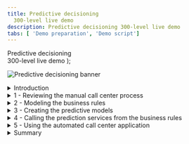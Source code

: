 ```yaml
---
title: Predictive decisioning
  300-level live demo
description: Predictive decisioning 300-level live demo
tabs: [ 'Demo preparation', 'Demo script']
---
```


  <span>
    Predictive decisioning <br/> 300-level live demo
  </span> );

![Predictive decisioning banner](./images/Predictive-Decisioning-300-Script-GitHub-banner-12-15-21.jpg)

<span id="top"></span>

<details>

<summary>Introduction</summary>

<br/>

Thank you for attending this predictive decisioning demonstration.

<br/>

Today I’ll show how IBM Cloud Pak for Business Automation uses machine learning to enhance customer retention offers. You will learn how to integrate Watson Studio Machine Learning with the Cloud Pak to predict business outcomes. These predictions are used by automated decision services to customize retention offers, lower customer retention costs, and eliminate many paper-based processes.

<br/>

Business users can quickly start creating and using predictions to improve their everyday processes.

<br/>

Let’s get started!

<br/>

**[Go to top](#top)**

</details>

<details>

<summary>1 - Reviewing the manual call center process </summary>

<br/>

| **1.1** | **Show SkyTalk’s current manual process** |
| :--- | :--- |
| **Narration** | SkyTalk, a telecommunications provider, is losing many of its best customers to competitors. SkyTalk needs to reduce customer churn. Let’s review the written customer retention policies that call center management implemented. |
| **Action** &nbsp; 1.1.1 | Show SkyTalk’s <a href="./Retention Policy v2 RH.pdf" target="_blank" rel="noreferrer">**Retention offer document**</a>, which was opened during demo preparation. <br/><br/><img src="https://raw.githubusercontent.com/ibm-garage-tsa/platinum-demos/master/src/pages/300-business-automation-predictive-decisioning/images/image001.png" width="800" /> |
| **Narration** | Call center agents were asked to understand various retention offers and manually pick the ‘best’ option to retain the client. <br/><br/>Agents could not make insightful real-time decisions based on SkyTalk’s existing customer information. The guidelines were also implemented inconsistently. <br/><br/>SkyTalk’s customer retention costs skyrocketed, while attrition remained steady. Management decided to create a new call center application leveraging decision automation and machine learning to provide customer retention offers. |

<br/>

**[Go to top](#top)**

</details>

<details>

<summary>2 - Modeling the business rules </summary>

<br/>

| **2.1** | **Review the components of SkyTalk’s retention decisions** |
| :--- | :--- |
| **Narration** | A business analyst in the customer care division uses machine learning and decision automation technologies to configure the call center's new retention offer application. The business analyst writes the business rules to generate retention offer recommendations. |
| **Action** &nbsp; 2.1.1 | Access the Business Automation Studio on the IBM Automation home page window, opened during demo preparation. Then click **SkyTalk customer retention DS** (DS stands for Decision Service). <br/><br/><img src="https://raw.githubusercontent.com/ibm-garage-tsa/platinum-demos/master/src/pages/300-business-automation-predictive-decisioning/images/image034.png" width="800" /> |
| **Action** &nbsp; 2.1.2 | Click **Open**. &nbsp; &nbsp; &nbsp; &nbsp; &nbsp; &nbsp; &nbsp; &nbsp; &nbsp; &nbsp; &nbsp; &nbsp; &nbsp; &nbsp; &nbsp; &nbsp; &nbsp; &nbsp; &nbsp; &nbsp; &nbsp; &nbsp; &nbsp; <br/><br/><img src="https://raw.githubusercontent.com/ibm-garage-tsa/platinum-demos/master/src/pages/300-business-automation-predictive-decisioning/images/image036.png" width="800" /> |
| **Action** &nbsp; 2.1.3 | Click **SkyTalk Initial retention DS**.&nbsp; &nbsp; &nbsp; &nbsp; &nbsp; &nbsp; &nbsp; &nbsp; &nbsp; &nbsp; &nbsp; &nbsp; &nbsp; &nbsp; &nbsp; &nbsp; &nbsp; &nbsp; &nbsp; &nbsp; &nbsp; &nbsp; &nbsp;  <br/><br/><img src="https://raw.githubusercontent.com/ibm-garage-tsa/platinum-demos/master/src/pages/300-business-automation-predictive-decisioning/images/image037.png" width="800" />  |
| **Action** &nbsp; 2.1.4 | Click **Retention offer**. &nbsp; &nbsp; &nbsp; &nbsp; &nbsp; &nbsp; &nbsp; &nbsp; &nbsp; &nbsp; &nbsp; &nbsp; &nbsp; &nbsp; &nbsp; &nbsp; &nbsp; &nbsp; &nbsp; &nbsp; &nbsp; &nbsp; &nbsp; &nbsp; &nbsp; &nbsp; &nbsp; &nbsp; &nbsp; &nbsp; &nbsp; &nbsp; &nbsp; &nbsp; &nbsp; &nbsp; &nbsp; &nbsp; &nbsp; &nbsp; &nbsp; &nbsp; &nbsp; &nbsp; &nbsp; &nbsp; <br/><br/><img src="https://raw.githubusercontent.com/ibm-garage-tsa/platinum-demos/master/src/pages/300-business-automation-predictive-decisioning/images/image038.png" width="800" /> |
| **Narration** | The business analyst creates an automated decision, called a decision service, using a hierarchical model of business rules. Each blue box represents a sub-decision. The green rounded boxes represent the input data. <br/><br/>The ‘Determine retention offer’ decision service requires two sub-decisions: ‘Ranked retention offers’ and ‘Retention budget’. The retention budget decision will be enhanced with predictions to customize retention offers.<br/><br/> Let's take a closer look at one sub-decision to see how the decision logic defines how decisions are made. |
| **Action** &nbsp; 2.1.5 | Review the **Retention offer decision model**. &nbsp; &nbsp; &nbsp; &nbsp; &nbsp; &nbsp; &nbsp; &nbsp; &nbsp; &nbsp; &nbsp; &nbsp; &nbsp; &nbsp; &nbsp; &nbsp; &nbsp; &nbsp; &nbsp; &nbsp; &nbsp; &nbsp; &nbsp; <br/><br/><img src="https://raw.githubusercontent.com/ibm-garage-tsa/platinum-demos/master/src/pages/300-business-automation-predictive-decisioning/images/image073.png" width="800" /> |
| **Action** &nbsp; 2.1.6 | Click the **Upgrade policy** box. &nbsp; &nbsp; &nbsp; &nbsp; &nbsp; &nbsp; &nbsp; &nbsp; &nbsp; &nbsp; &nbsp; &nbsp; &nbsp; &nbsp; &nbsp; &nbsp; &nbsp; &nbsp; &nbsp; &nbsp; &nbsp; &nbsp; &nbsp; <br/><br/><img src="https://raw.githubusercontent.com/ibm-garage-tsa/platinum-demos/master/src/pages/300-business-automation-predictive-decisioning/images/image200.png" width="800" /> |
| **Action** &nbsp; 2.1.7 | Click the **Logic** tab. &nbsp; &nbsp; &nbsp; &nbsp; &nbsp; &nbsp; &nbsp; &nbsp; &nbsp; &nbsp; &nbsp; &nbsp; &nbsp; &nbsp; &nbsp; &nbsp; &nbsp; &nbsp; &nbsp; &nbsp; &nbsp; &nbsp; &nbsp; <br/><br/><img src="https://raw.githubusercontent.com/ibm-garage-tsa/platinum-demos/master/src/pages/300-business-automation-predictive-decisioning/images/image201.png" width="800" /> |
| **Action** &nbsp; 2.1.8 | Click **Upgrade eligibility table**. &nbsp; &nbsp; &nbsp; &nbsp; &nbsp; &nbsp; &nbsp; &nbsp; &nbsp; &nbsp; &nbsp; &nbsp; &nbsp; &nbsp; &nbsp; &nbsp; &nbsp; &nbsp; &nbsp; &nbsp; &nbsp; &nbsp; &nbsp; <br/><br/><img src="https://raw.githubusercontent.com/ibm-garage-tsa/platinum-demos/master/src/pages/300-business-automation-predictive-decisioning/images/image211.png" width="800" /> |
| **Narration** | The upgrade eligibility criteria are expressed in a decision table. Each row corresponds to a specific eligibility business rule. <br/><br/>By hovering the cursor on a row, the analyst can review the business rule in natural language. In this example, a SkyTalk Gold customer must have a subscription usage of at least $160 USD to be eligible for a Premium upgrade. |
| **Action** &nbsp; 2.1.9 | Show the **Upgrade eligibility table** decision table. Move the cursor over **row 3** to show the equivalent rule in natural language.<br/><br/><img src="https://raw.githubusercontent.com/ibm-garage-tsa/platinum-demos/master/src/pages/300-business-automation-predictive-decisioning/images/image210.png" width="800" /> |
| **Action** &nbsp; 2.1.10 | Click **Back to the diagram**.<br/><br/><img src="https://raw.githubusercontent.com/ibm-garage-tsa/platinum-demos/master/src/pages/300-business-automation-predictive-decisioning/images/image209.png" width="800" /> |
| **Narration** | The ‘Ranked retention offers' top-level decision cycles through the list of eligible offers and selects the least expensive one that does not exceed the calculated retention budget for the given customer.<br/><br/>The ‘Retention budget’ sub-decision estimates the maximum amount SkyTalk should spend to keep the customer. The retention budget is calculated using two predictions: (1) the customer’s lifetime value, (2) and the customer's propensity to churn.<br/><br/> In the next section, the business analyst uses IBM Watson Studio to create these two predictions. |

<br/>

**[Go to top](#top)**

</details>

<details>

<summary>3 - Creating the predictive models </summary>

<br/>

| **3.1** | **Show the data sources used for prediction** |
| :--- | :--- |
| **Narration** | The business analyst creates and deploys the machine learning models used for the predictions. <br/><br/>Five years of data from SkyTalk’s customer database has been loaded into IBM Watson Studio. The analyst will use this data to develop predictions for customer lifetime value and churn. |
| **Action** &nbsp; 3.1.1 | Click the **SkyTalk customer retention** project, opened during demo preparation.<br/><br/><img src="https://raw.githubusercontent.com/ibm-garage-tsa/platinum-demos/master/src/pages/300-business-automation-predictive-decisioning/images/image002.png" width="800" /> |
| **Action** &nbsp; 3.1.2 | Click on **Skywalk customer retention** (1), then click the **Assets** tab (2). <br/><br/><img src="https://raw.githubusercontent.com/ibm-garage-tsa/platinum-demos/master/src/pages/300-business-automation-predictive-decisioning/images/image004.png" width="800" /> |
| **Action** &nbsp; 3.1.3 | Open the **SkyTalk customer loyalty data.csv** file. <br/><br/><img src="https://raw.githubusercontent.com/ibm-garage-tsa/platinum-demos/master/src/pages/300-business-automation-predictive-decisioning/images/image129.png" width="800" /> |
| **Narration** | Watson Studio generates models that predict customer churn. Model generation is referred to as an 'AutoAI experiment'.<br/><br/>The business analyst reviews the uploaded historical data file to make sure it contains the data required to predict customer churn.<br/><br/>T (true) in the Churn column indicates the customer closed their SkyTalk account. F (false) indicates the customer remained with SkyTalk. |
| **Action** &nbsp; 3.1.4 | Review the displayed **SkyTalk customerloyaltydata.csv** file.<br/><br/><img src="https://raw.githubusercontent.com/ibm-garage-tsa/platinum-demos/master/src/pages/300-business-automation-predictive-decisioning/images/image005.png" width="800" /> |
| **Action** &nbsp; 3.1.5 | Click **SkyTalk customer retention** in the breadcrumb navigation bar.<br/><br/><img src="https://raw.githubusercontent.com/ibm-garage-tsa/platinum-demos/master/src/pages/300-business-automation-predictive-decisioning/images/image090.png" width="800" /> |
| **Narration** | The business analyst starts an AutoAI experiment to create models that predict customer churn. Models are referred to as 'pipelines.' <br/><br/>The AutoAI tool analyzes historical data to generate multiple pipelines. |
| **Action** &nbsp; 3.1.6 | Click **New AutoAI experiment**. &nbsp; &nbsp; &nbsp; &nbsp; &nbsp; &nbsp; &nbsp; &nbsp; &nbsp; &nbsp; &nbsp; &nbsp; &nbsp; &nbsp; &nbsp; &nbsp; &nbsp; &nbsp; &nbsp; &nbsp; &nbsp; &nbsp; &nbsp; <br/><br/><img src="https://raw.githubusercontent.com/ibm-garage-tsa/platinum-demos/master/src/pages/300-business-automation-predictive-decisioning/images/image003.png" width="800" /> |
| **Action** &nbsp; 3.1.7 | Name the experiment **Churn prediction 2** (1) and click **Create** (2). <br/><br/><img src="https://raw.githubusercontent.com/ibm-garage-tsa/platinum-demos/master/src/pages/300-business-automation-predictive-decisioning/images/image008.png" width="800" /> |
| **Action** &nbsp; 3.1.8 | Click **Select from project**. <br/><br/> <img src="https://raw.githubusercontent.com/ibm-garage-tsa/platinum-demos/master/src/pages/300-business-automation-predictive-decisioning/images/image306.png" width="800" /> |
| **Action** &nbsp; 3.1.9 | Click **Data asset** (1) and then select the **SkyTalk customer loyalty data.csv** file (2). Click **Select asset** (3).<br/><br/><img src="https://raw.githubusercontent.com/ibm-garage-tsa/platinum-demos/master/src/pages/300-business-automation-predictive-decisioning/images/image009bis.png" width="800" /> |
| **Action** &nbsp; 3.1.10 | Select **No** in the **Create a time series forecast**.<br/><br/><img src="https://raw.githubusercontent.com/ibm-garage-tsa/platinum-demos/master/src/pages/300-business-automation-predictive-decisioning/images/image307.png" width="800" /> |
| **Narration** | The analyst chooses the customer loyalty data file and selects Churn in the ‘What do you want to predict’ dropdown menu. <br/><br/>The AutoAI tool analyzes historical data and automatically generates various pipeline choices. It also tests the pipelines’ predictions so the business analyst can easily compare them across several accuracy measures. |
| **Action** &nbsp; 3.1.11 | Click **Select prediction columns** (1) and select **CHURN **(2) as the measure to predict. <br/><br/><img src="https://raw.githubusercontent.com/ibm-garage-tsa/platinum-demos/master/src/pages/300-business-automation-predictive-decisioning/images/image308.png" width="800" /> |
| **Action** &nbsp; 3.1.12 | Click **Run experiment.** &nbsp; &nbsp; &nbsp; &nbsp; &nbsp; &nbsp; &nbsp; &nbsp; &nbsp; &nbsp; &nbsp; &nbsp; &nbsp; &nbsp; &nbsp; &nbsp; &nbsp; &nbsp; &nbsp; &nbsp; &nbsp; &nbsp; &nbsp;<br/><br/><img src="https://raw.githubusercontent.com/ibm-garage-tsa/platinum-demos/master/src/pages/300-business-automation-predictive-decisioning/images/image309.png" width="800" /> |
| **Narration** | The results automatically suggest eight different pipelines. The pipelines use different ML optimization approaches to make predictions.<br/><br/>The business analyst evaluates the pipelines’ various prediction accuracy measures. |
| **Action** &nbsp; 3.1.13 | Click on **SkyTalk Customer Retention** in the breadcrumb menu. <br/><br/><img src="https://raw.githubusercontent.com/ibm-garage-tsa/platinum-demos/master/src/pages/300-business-automation-predictive-decisioning/images/image311.png" width="800" /> |
| **Narration** | Let’s jump to a finalized experiment corresponding to the exact same data set. |
| **Action** &nbsp; 3.1.14 | Click on **SkyTalk Customer Retention** in the AutoAI Experiment list.<br/><br/><img src="https://raw.githubusercontent.com/ibm-garage-tsa/platinum-demos/master/src/pages/300-business-automation-predictive-decisioning/images/image312.png" width="800" /> |

| **3.2** | **Choose the best predictive model** |
| :--- | :--- |
| **Narration** | On the ‘Pipeline Comparison’ chart, the business analyst examines how each pipeline ranks by various measures of accuracy.<br/><br/>For example, Pipeline 7 has the highest accuracy in differentiating useful data from noise. This is determined by the area under the ROC (receiver operating characteristic) curve and displayed on this chart in the **ROC AUC** column.  |
| **Action** &nbsp; 3.2.1 | Click **Pipeline comparison** (1) and move the cursor over the Pipeline 7 line (P7 on the left of the graph) to highlight the different values for this pipeline. <br/><br/><img src="https://raw.githubusercontent.com/ibm-garage-tsa/platinum-demos/master/src/pages/300-business-automation-predictive-decisioning/images/image302.png" width="800" />
| **Narration** | Scrolling down and clicking on a Pipeline provides additional details. |
| **Action** &nbsp; 3.2.2 | Scroll down and click **Pipeline 7** in the **Pipeline leaderboard**.<br/><br/><img src="https://raw.githubusercontent.com/ibm-garage-tsa/platinum-demos/master/src/pages/300-business-automation-predictive-decisioning/images/image110.png" width="800" />
| **Narration** | The ‘Model evaluation’ view shows Pipeline 7’s actual ROC curve. Pipeline 7’s ROC curve arcs upward, indicating that as more predictions are made during the test, the model becomes increasingly accurate. |
| **Action** &nbsp; 3.2.3 | Click the **Model evaluation** tab.<br/><br/><img src="https://raw.githubusercontent.com/ibm-garage-tsa/platinum-demos/master/src/pages/300-business-automation-predictive-decisioning/images/image111.png" width="800" /> |
| **Narration** | The ‘Confusion matrix’ shows a different accuracy measure. It compares the actual attrition data with the pipelines’ predictions.<br/><br/>Earlier in the demo, we looked at how customer churn is indicated in SkyTalk’s data as T (true) for customers that closed their account and F (false) for customers that remained with SkyTalk.<br/><br/>Correct predictions in the ‘Confusion matrix’ below are indicated in the green T/T and F/F boxes. There were 39 T/T results and 62 F/F results. Summarizing those results shows us that Pipeline 7 made 101 correct predictions. The six T/F and four F/T represent ten incorrect predictions.<br/><br/>Therefore, Pipeline 7 made 101 correct predictions out of 111 chances. This translates to 91% accuracy, which is displayed in the bottom right box of the matrix. |
| **Action** &nbsp; 3.2.4 | Click the **Confusion matrix** tab.<br/><br/><img src="https://raw.githubusercontent.com/ibm-garage-tsa/platinum-demos/master/src/pages/300-business-automation-predictive-decisioning/images/image112.png" width="800" /> |
| **Narration** | The analyst compares Pipelines 1 and 7 to understand why Pipeline 1 is rated the best overall. |
| **Action** &nbsp; 3.2.5 | Click the **Pipeline details** drop-down list (1) and select **Pipeline 1** (2). <br/><br/><img src="https://raw.githubusercontent.com/ibm-garage-tsa/platinum-demos/master/src/pages/300-business-automation-predictive-decisioning/images/image113.png" width="800" /> |
| **Action** &nbsp; 3.2.6 | Click the **Confusion matrix** menu option on the left.<br/><br/><img src="https://raw.githubusercontent.com/ibm-garage-tsa/platinum-demos/master/src/pages/300-business-automation-predictive-decisioning/images/image114.png" width="800" /> |
| **Action** &nbsp; 3.2.7 | Review the **Confusion matrix**. Highlight that the overall correct percentage is higher using Pipeline 1.<br/><br/><img src="https://raw.githubusercontent.com/ibm-garage-tsa/platinum-demos/master/src/pages/300-business-automation-predictive-decisioning/images/image115.png" width="800" /> |
| **Narration** | Pipeline 1 has a 94.6% accuracy, which is higher than Pipeline 7’s 91.0%. The analyst chooses Pipeline 1 as the model to deploy in production. |
| **Action** &nbsp; 3.2.8 | Click the **x** on the upper right corner to close the **Pipeline details** view.<br/><br/><img src="https://raw.githubusercontent.com/ibm-garage-tsa/platinum-demos/master/src/pages/300-business-automation-predictive-decisioning/images/image137.png" width="800" /> |
| **Action** &nbsp; 3.2.9 | Click **Save as** on the right side of the Pipeline 1 row.<br/><br/><img src="https://raw.githubusercontent.com/ibm-garage-tsa/platinum-demos/master/src/pages/300-business-automation-predictive-decisioning/images/image116.png" width="800" /> |
| **Narration** | The analyst can now generate a machine learning model using the pipeline from the AutoAI experiment. We will click cancel and review the model that was previously created. |
| **Action** &nbsp; 3.2.10 | Select **Model** (1) and then click **Cancel** (2).<br/><br/><img src="https://raw.githubusercontent.com/ibm-garage-tsa/platinum-demos/master/src/pages/300-business-automation-predictive-decisioning/images/image227.png" width="800" /> |
| **Action** &nbsp; 3.2.11 | Click **SkyTalk customer retention** project in the breadcrumb navigation bar.<br/><br/><img src="https://raw.githubusercontent.com/ibm-garage-tsa/platinum-demos/master/src/pages/300-business-automation-predictive-decisioning/images/image117.png" width="800" /> |

| **3.3** | **Prepare the churn prediction model for production use** |
| :--- | :--- |
| **Narration** | The analyst has created a churn prediction service for the model. Then, an AutoAI experiment was invoked to automatically generate pipeline options for the churn prediction service. The analyst chose a pipeline for production use and saved it as a churn prediction model in the SkyTalk’s customer retention project.<br/><br/>In Watson AI, promoting a prediction model to a production space makes it available for use in production. Let’s complete this final step to make SkyTalk’s new churn prediction model available in the SkyTalk production space. |
| **Action** &nbsp; 3.3.1 | Scroll down and show the two machine learning models.<br/><br/><img src="https://raw.githubusercontent.com/ibm-garage-tsa/platinum-demos/master/src/pages/300-business-automation-predictive-decisioning/images/image092.png" width="800" /> |
| **Action** &nbsp; 3.3.2 | Display the menu on the right side of the model row and click **Promote**.<br/><br/><img src="https://raw.githubusercontent.com/ibm-garage-tsa/platinum-demos/master/src/pages/300-business-automation-predictive-decisioning/images/image093.png" width="800" /> |
| **Narration** | In practice, the analyst would promote the churn model to the deployment environment here. For our demo, it has already been promoted. |
| **Action** &nbsp; 3.3.3 | Show the **Skytalk production space** (1) option. Click **Cancel** (2) to avoid promoting the model.<br/><br/><InlineNotification>NOTE: Do not click **Promote**.</InlineNotification><br/><br/><img src="https://raw.githubusercontent.com/ibm-garage-tsa/platinum-demos/master/src/pages/300-business-automation-predictive-decisioning/images/image118.png" width="800" /> |
| **Narration** | The two prediction services are now ready for deployment. |
| **Action** &nbsp; 3.3.4 | Click the **IBM Watson Studio** menu (1), then click **Deployments** (2), then click the **SkyTalk production space** (3). <br/><br/><img src="https://raw.githubusercontent.com/ibm-garage-tsa/platinum-demos/master/src/pages/300-business-automation-predictive-decisioning/images/image094.png" width="800" /> |
| **Action** &nbsp; 3.3.5 | Click the **Deployments** tab. <br/><br/><img src="https://raw.githubusercontent.com/ibm-garage-tsa/platinum-demos/master/src/pages/300-business-automation-predictive-decisioning/images/image031.png" width="800" /> |
| **Narration** | The two services have been deployed.<br/><br/>Copy and save the service endpoint URL. It will be required to configure a machine learning provider that will establish the link between Watson Studio and Cloud Pak later in the demo. |
| **Action** &nbsp; 3.3.6 | Click the **churn** service. <br/><br/><img src="https://raw.githubusercontent.com/ibm-garage-tsa/platinum-demos/master/src/pages/300-business-automation-predictive-decisioning/images/image031bis.png" width="800" /> |
| **Action** &nbsp; 3.3.7 | Highlight the first portion of the **endpoint URL** for use later in the demo. Only highlight from the beginning through ‘v4’, as shown in the image.<br/><br/><img src="https://raw.githubusercontent.com/ibm-garage-tsa/platinum-demos/master/src/pages/300-business-automation-predictive-decisioning/images/image032.png" width="800" /> |
| **Narration** | The deployment space identifier will also be required to configure the machine learning provider. |
| **Action** &nbsp; 3.3.8 | Click the **SkyTalk production space** in the breadcrumb navigation bar.<br/><br/><img src="https://raw.githubusercontent.com/ibm-garage-tsa/platinum-demos/master/src/pages/300-business-automation-predictive-decisioning/images/image119.png" width="800" /> |
| **Action** &nbsp; 3.3.9 | Click the **Manage** tab (1) and show the **Space GUID** (2) for use later in the demo. <br/><br/><img src="https://raw.githubusercontent.com/ibm-garage-tsa/platinum-demos/master/src/pages/300-business-automation-predictive-decisioning/images/image120.png" width="800" /> |

**[Go to top](#top)**

</details>

<details>

<summary>4 - Calling the prediction services from the business rules </summary>

<br/>

| **4.1** | **Configure the customer retention decision service to use the new predictive services** |
| :--- | :--- |
| **Narration** | The ‘Retention budget’ sub-decision uses the ‘churn’ and ‘lifetime value’ predictive services. A machine learning provider establishes the link between the sub-decision and the predictive services.<br/><br/>The business analyst has set up a machine learning provider for the SkyTalk ‘customer retention decision service'. |
| **Action** &nbsp; 4.1.1 | Return to the **SkyTalk customer retention DS** using the breadcrumb navigation menu.<br/><br/><img src="https://raw.githubusercontent.com/ibm-garage-tsa/platinum-demos/master/src/pages/300-business-automation-predictive-decisioning/images/image122.png" width="800" /> |
| **Action** &nbsp; 4.1.2 | Open the **Settings** menu. <br/><br/><img src="https://raw.githubusercontent.com/ibm-garage-tsa/platinum-demos/master/src/pages/300-business-automation-predictive-decisioning/images/image121.png" width="800" /> |
| **Action** &nbsp; 4.1.3 | Click the **Machine learning providers** tab.<br/><br/><img src="https://raw.githubusercontent.com/ibm-garage-tsa/platinum-demos/master/src/pages/300-business-automation-predictive-decisioning/images/image123.png" width="800" /> |
| **Action** &nbsp; 4.1.4 | Click **Edit** on the right side of the **SkyTalk ML Provider** box.<br/><br/><img src="https://raw.githubusercontent.com/ibm-garage-tsa/platinum-demos/master/src/pages/300-business-automation-predictive-decisioning/images/image124.png" width="800" /> |
| **Action** &nbsp; 4.1.5 | Show the **API key** (1), the **Space ID** (2), and the Endpoint **URL** (3) obtained during the demo. <br/><br/><InlineNotification>NOTE: The Space GUID saved earlier in the demo is called the Space ID on this interface.</InlineNotification><br/><br/><img src="https://raw.githubusercontent.com/ibm-garage-tsa/platinum-demos/master/src/pages/300-business-automation-predictive-decisioning/images/image044bis.png" width="500" /> |
| **Narration** | Now that the interface between the Cloud Pak and Watson Studio is set up, the analyst can create two predictive models and make the predictions available for use within business rules. |
| **Action** &nbsp; 4.1.6 | Click **Cancel** and explain that the provider has been pre-configured during demo preparation. <br/><br/><img src="https://raw.githubusercontent.com/ibm-garage-tsa/platinum-demos/master/src/pages/300-business-automation-predictive-decisioning/images/image138.png" width="500" /> |
| **Action** 4.1.7 | Return to the **SkyTalk customer retention DS** using the breadcrumb navigation. <br/><br/><img src="https://raw.githubusercontent.com/ibm-garage-tsa/platinum-demos/master/src/pages/300-business-automation-predictive-decisioning/images/image125.png" width="800" /> |
| **Action** &nbsp; 4.1.8 | Click the **SkyTalk initial retention DS** tile.<br/><br/><img src="https://raw.githubusercontent.com/ibm-garage-tsa/platinum-demos/master/src/pages/300-business-automation-predictive-decisioning/images/image126.png" width="800" /> |
| **Action** &nbsp; 4.1.9 | Click **Create**.<br/><br/><img src="https://raw.githubusercontent.com/ibm-garage-tsa/platinum-demos/master/src/pages/300-business-automation-predictive-decisioning/images/image046.png" width="800" /> |
| **Narration** | The business analyst creates a predictive model to map the customer churn prediction parameters. |
| **Action** &nbsp; 4.1.10 | Select **Predictive model** (1) and name it **Customer Churn** (2). Then click **Create** (3).<br/><br/><img src="https://raw.githubusercontent.com/ibm-garage-tsa/platinum-demos/master/src/pages/300-business-automation-predictive-decisioning/images/image047.png" width="500" /> |

| **4.2** | **Map the predictive service to the predictive model** |
| :--- | :--- |
| **Narration** | A new predictive model is automatically created. This model needs to be configured to map the churn prediction parameters. |
| **Action** &nbsp; 4.2.1 | Click **Connect**.<br/><br/><img src="https://raw.githubusercontent.com/ibm-garage-tsa/platinum-demos/master/src/pages/300-business-automation-predictive-decisioning/images/image049.png" width="800" /> |
| **Narration** | The analyst selects the SkyTalk machine learning provider to establish the link to the deployed prediction service. |
| **Action** &nbsp; 4.2.2 | Select the **SkyTalk ML Provider**.<br/><br/><img src="https://raw.githubusercontent.com/ibm-garage-tsa/platinum-demos/master/src/pages/300-business-automation-predictive-decisioning/images/image106.png" width="800" /> |
| **Action** &nbsp; 4.2.3 | Expand the **SkyTalk churn prediction – P1 LGBM Classifier** machine learning model (1). Then select the **churn** deployment name (2). The prediction is now connected to the customer lifetime value.<br/><br/><img src="https://raw.githubusercontent.com/ibm-garage-tsa/platinum-demos/master/src/pages/300-business-automation-predictive-decisioning/images/image107.png" width="800" /> |
| **Narration** | Now we will complete the predictive model. A wizard is used to complete the mapping. |
| **Action** &nbsp; 4.2.4 | Click **Next**. <br/><br/><img src="https://raw.githubusercontent.com/ibm-garage-tsa/platinum-demos/master/src/pages/300-business-automation-predictive-decisioning/images/image133.png" width="800" /> |
| **Action** &nbsp; 4.2.5 | Click **Next** again.<br/><br/><img src="https://raw.githubusercontent.com/ibm-garage-tsa/platinum-demos/master/src/pages/300-business-automation-predictive-decisioning/images/image052.png" width="800" /> |
| **Narration** | The input data structure is automatically created. |
| **Action** &nbsp; 4.2.6 | Click **Run**.<br/><br/><img src="https://raw.githubusercontent.com/ibm-garage-tsa/platinum-demos/master/src/pages/300-business-automation-predictive-decisioning/images/image053.png" width="800" /> |
| **Narration** | The connection is tested to ensure the predictive service is working. |
| **Action** &nbsp; 4.2.7 | Click **Next**.<br/><br/><img src="https://raw.githubusercontent.com/ibm-garage-tsa/platinum-demos/master/src/pages/300-business-automation-predictive-decisioning/images/image054.png" width="800" /> |
| **Action** &nbsp; 4.2.8 | Click **Generate from test output**.<br/><br/><img src="https://raw.githubusercontent.com/ibm-garage-tsa/platinum-demos/master/src/pages/300-business-automation-predictive-decisioning/images/image055.png" width="800" /> |
| **Narration** | The churn predictive service returns true or false and the prediction accuracy. <br/><br/>In this example, the prediction result is F (false), meaning the customer will not leave SkyTalk. The prediction accuracy results a probability out of 1. It is shown below the prediction. In this case the accuracy is 58.4% for this model. <br/><br/>This is working as expected. The predictive model is now mapping the input and output parameters of the ‘Retention budget’ sub-decision. |
| **Action** &nbsp; 4.2.9 | Indicate the **F** (false) prediction (1) and the **probability that the prediction is correct** (2) in the prediction output. Click **OK** (3). <br/><br/><img src="https://raw.githubusercontent.com/ibm-garage-tsa/platinum-demos/master/src/pages/300-business-automation-predictive-decisioning/images/image056.png" width="500" /> |
| **Action** &nbsp; 4.2.10 | Click **Apply**.<br/><br/><img src="https://raw.githubusercontent.com/ibm-garage-tsa/platinum-demos/master/src/pages/300-business-automation-predictive-decisioning/images/image109.png" width="800" /> |
| **Narration** | Now let’s return to the **SkyTalk initial retention DS** using the breadcrumb navigation. |
| **Action** &nbsp; 4.2.11 | Click on **SkyTalk initial retention DS** using the breadcrumb navigation menu.<br/><br/><img src="https://raw.githubusercontent.com/ibm-garage-tsa/platinum-demos/master/src/pages/300-business-automation-predictive-decisioning/images/image132.png" width="800" /> |

| **4.3** | **Assign the predictive model to the ‘Retention budget’ sub-decision** |
| :--- | :--- |
| **Narration** | Let’s improve the ‘Retention budget’ sub-decision by using the churn predictive model. |
| **Action** &nbsp; 4.3.1 | Click **Retention offer**.<br/><br/><img src="https://raw.githubusercontent.com/ibm-garage-tsa/platinum-demos/master/src/pages/300-business-automation-predictive-decisioning/images/image96bis.png" width="800" /> |
| **Action** &nbsp; 4.3.2 | Hover the mouse over the **Retention budget** decision box on the screen.<br/><br/><img src="https://raw.githubusercontent.com/ibm-garage-tsa/platinum-demos/master/src/pages/300-business-automation-predictive-decisioning/images/image097.png" width="800" /> |
| **Action** &nbsp; 4.3.3 | A black choice box appears over the ‘Retention budget’ sub-decision. Click the **purple box** to **Add prediction** (1). **Prediction 8** (2) will be added to your model. <br/><br/><img src="https://raw.githubusercontent.com/ibm-garage-tsa/platinum-demos/master/src/pages/300-business-automation-predictive-decisioning/images/image098.png" width="800" /><br/><br/><img src="https://raw.githubusercontent.com/ibm-garage-tsa/platinum-demos/master/src/pages/300-business-automation-predictive-decisioning/images/image099.png" width="800" /> |
| **Narration** | The analyst assigns the churn predictive model to the newly-created predictive node. |
| **Action** &nbsp; 4.3.4 | Select the **Prediction 8** node (1) and then select the **Customer churn** predictive model (2). <br/><br/><img src="https://raw.githubusercontent.com/ibm-garage-tsa/platinum-demos/master/src/pages/300-business-automation-predictive-decisioning/images/image130.png" width="800" /> |
| **Action** &nbsp; 4.3.5 | Review the **SkyTalk initial retention DS** decision model that opens.<br/><br/><img src="https://raw.githubusercontent.com/ibm-garage-tsa/platinum-demos/master/src/pages/300-business-automation-predictive-decisioning/images/image131.png" width="800" /> |
| **Narration** | In practice, the same steps would be repeated to create another prediction service for the customer lifetime value predictive model. For our demo, this has already been created.  <br/><br/>Let’s look at the final decision model. |
| **Action** &nbsp; 4.3.6 | Return to **SkyTalk customer retention DS** using the breadcrumb navigation menu. <br/><br/><img src="https://raw.githubusercontent.com/ibm-garage-tsa/platinum-demos/master/src/pages/300-business-automation-predictive-decisioning/images/image131bis.png" width="800" /> |
| **Action** &nbsp; 4.3.7 | Click the **SkyTalk retention DS** tile.<br/><br/><InlineNotification>NOTE: The SkyTalk initial retention DS tile will not be used any more during the demo.</InlineNotification><br/><img src="https://raw.githubusercontent.com/ibm-garage-tsa/platinum-demos/master/src/pages/300-business-automation-predictive-decisioning/images/image084.png" width="800" /> |
| **Action** &nbsp; 4.3.8 | Click **Retention offer**.<br/><br/><img src="https://raw.githubusercontent.com/ibm-garage-tsa/platinum-demos/master/src/pages/300-business-automation-predictive-decisioning/images/image064.png" width="800" /> |
| **Narration** | The analyst can now review the 'Retention offer' business logic. |
| **Action** &nbsp; 4.3.9 | Click the **Retention budget** box. <br/><br/><img src="https://raw.githubusercontent.com/ibm-garage-tsa/platinum-demos/master/src/pages/300-business-automation-predictive-decisioning/images/image065.png" width="800" /> |
| **Narration** | The retention budget is calculated using the three sequential rules that will be applied in the order shown in the dropdown menu. |
| **Action** &nbsp; 4.3.10 | Select the **Logic** tab.<br/><br/><img src="https://raw.githubusercontent.com/ibm-garage-tsa/platinum-demos/master/src/pages/300-business-automation-predictive-decisioning/images/image066.png" width="800" /> |
| **Narration** | The ‘Estimated retention cost’ rule calculates how much we are willing to spend to keep this customer. |
| **Action** &nbsp; 4.3.11 | Click **Estimated retention cost** to review the retention budget rule.<br/><br/><img src="https://raw.githubusercontent.com/ibm-garage-tsa/platinum-demos/master/src/pages/300-business-automation-predictive-decisioning/images/image143.png" width="800" />
| **Narration** | These are the business rules used to calculate the retention cost. <br/><br/>At the start of the rules the definition of the 'LifeTimeValue' variable, which is used in many calculation rules below, includes invoking the customer lifetime value predictive service. Similarly, the Churn variable definition incudes invoking the churn predictive service. |
| **Action** &nbsp; 4.3.12 | Review the **Estimated retention cost** business rule.<br/><br/><img src="https://raw.githubusercontent.com/ibm-garage-tsa/platinum-demos/master/src/pages/300-business-automation-predictive-decisioning/images/image101.png" width="800" />
| **Narration** | Scrolling further down in the definition, the analyst can review how the results are calculated using the predictions. |
| **Action** &nbsp; 4.3.13 | **Scroll down** in the business rule to show more detail.<br/><br/><img src="https://raw.githubusercontent.com/ibm-garage-tsa/platinum-demos/master/src/pages/300-business-automation-predictive-decisioning/images/image102.png" width="800" />
| **Narration** | Before deployment, the decision logic can be tested to ensure the results are as expected. Let’s review the final application to see how it works in the call center. |

<br/>

**[Go to top](#top)**

</details>

<details>

<summary>5 - Using the automated call center application</summary>

<br/>

| **5.1** | **Generate a real-time retention offer that best allocates SkyTalk’s retention budget** |
| :--- | :--- |
| **Narration** | SkyTalk developed an automated call center application. The application provides agents with customer-specific retention offers in real time.<br/><br/>Let’s look at a how an agent now handles a customer call using this application. |
| **Action** &nbsp; 5.1.1 | Show the **SkyTalk – Call Center application** preview window opened during demo preparation (see step 10 in the Demo prep instructions). |
| **Action** &nbsp; 5.1.2 | Enter “Peter Carter” in the **Search Customer** field (1) and click **Search** (2).<br/><br/><img src="https://raw.githubusercontent.com/ibm-garage-tsa/platinum-demos/master/src/pages/300-business-automation-predictive-decisioning/images/image218.png" width="800" /> |
| **Narration** | A customer-specific retention offer is displayed. The agent suggests this offer to the customer in real time. |
| **Action** &nbsp; 5.1.3 | Click **Get offer**. <br/><br/><img src="https://raw.githubusercontent.com/ibm-garage-tsa/platinum-demos/master/src/pages/300-business-automation-predictive-decisioning/images/image219.png" width="800" /><br/><img src="https://raw.githubusercontent.com/ibm-garage-tsa/platinum-demos/master/src/pages/300-business-automation-predictive-decisioning/images/image220.png" width="800" /> |

**[Go to top](#top)**

</details>

<details>

<summary>Summary</summary>

<br/>

In this demo, I showed how business users can easily build business rules that incorporate predictive decisions. The predictions help retain SkyTalk’s profitable customers by providing customized offers at the lowest cost to SkyTalk.

<br/>

The new retention process also improved productivity by eliminating manual procedures. Customer satisfaction will increase with speedier and more relevant service.

<br/>

Thank you for attending today’s presentation.

<br/>

**[Go to top](#top)**

</details>
